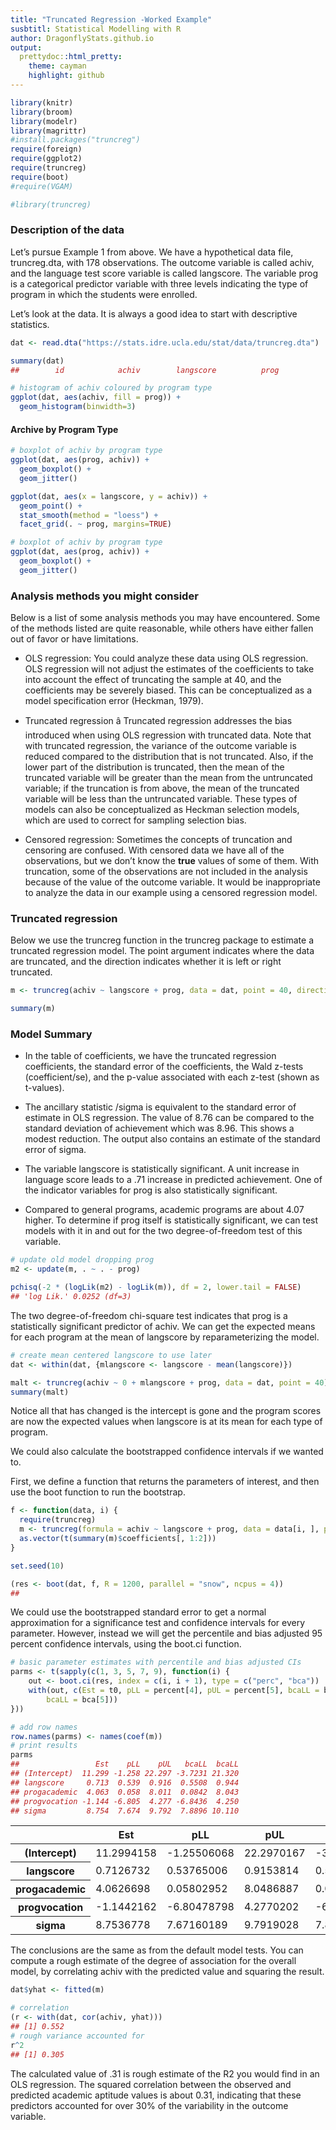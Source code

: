 ```yaml
---
title: "Truncated Regression -Worked Example"
susbtitl: Statistical Modelling with R
author: DragonflyStats.github.io
output:
  prettydoc::html_pretty:
    theme: cayman
    highlight: github
---
```


```r
library(knitr)
library(broom)
library(modelr)
library(magrittr)
#install.packages("truncreg")
require(foreign)
require(ggplot2)
require(truncreg)
require(boot)
#require(VGAM)
```

```r
#library(truncreg)
```

### Description of the data
Let's pursue Example 1 from above. We have a hypothetical data file, truncreg.dta, with 178 observations. The outcome variable is called achiv, and the language test score variable is called langscore. The variable prog is a categorical predictor variable with three levels indicating the type of program in which the students were enrolled.

Let's look at the data. It is always a good idea to start with descriptive statistics.


```r
dat <- read.dta("https://stats.idre.ucla.edu/stat/data/truncreg.dta")

summary(dat)
##        id            achiv        langscore          prog    


```




```r
# histogram of achiv coloured by program type
ggplot(dat, aes(achiv, fill = prog)) +
  geom_histogram(binwidth=3)


```

#### Archive by Program Type



```r
# boxplot of achiv by program type
ggplot(dat, aes(prog, achiv)) +
  geom_boxplot() +
  geom_jitter()
```





```r
ggplot(dat, aes(x = langscore, y = achiv)) +
  geom_point() +
  stat_smooth(method = "loess") +
  facet_grid(. ~ prog, margins=TRUE)

```





```r
# boxplot of achiv by program type
ggplot(dat, aes(prog, achiv)) +
  geom_boxplot() +
  geom_jitter()
```



### Analysis methods you might consider
Below is a list of some analysis methods you may have encountered. Some of the methods listed are quite reasonable, while others have either fallen out of favor or have limitations.

* OLS regression: You could analyze these data using OLS regression.  OLS regression will not adjust the estimates of the coefficients to take into account the effect of truncating the sample at 40, and the coefficients may be severely biased.  This can be conceptualized as a model specification error (Heckman, 1979).

* Truncated regression â Truncated regression addresses the bias introduced when using OLS regression with truncated data.  Note that with truncated regression, the variance of the outcome variable is reduced compared to the distribution that is not truncated. Also, if the lower part of the distribution is truncated, then the mean of the truncated variable will be greater than the mean from the untruncated variable; if the truncation is from above, the mean of the truncated variable will be less than the untruncated variable.
These types of models can also be conceptualized as Heckman selection models, which are used to correct for sampling selection bias.

* Censored regression: Sometimes the concepts of truncation and censoring are confused. With censored data we have all of the observations, but we don't know the **true** values of some of them. With truncation, some of the observations are not included in the analysis because of the value of the outcome variable. It would be inappropriate to analyze the data in our example using a censored regression model.

### Truncated regression
Below we use the truncreg function in the truncreg package to estimate a truncated regression model. The point argument indicates where the data are truncated, and the direction indicates whether it is left or right truncated.



```r
m <- truncreg(achiv ~ langscore + prog, data = dat, point = 40, direction = "left")

summary(m)
```

### Model Summary

* In the table of coefficients, we have the truncated regression coefficients, the standard error of the coefficients, the Wald z-tests (coefficient/se), and the p-value associated with each z-test (shown as t-values).

* The ancillary statistic /sigma is equivalent to the standard error of estimate in OLS regression. The value of 8.76 can be compared to the standard deviation of achievement which was 8.96. This shows a modest reduction. The output also contains an estimate of the standard error of sigma.

* The variable langscore is statistically significant. A unit increase in language score leads to a .71 increase in predicted achievement. One of the indicator variables for prog is also statistically significant. 

* Compared to general programs, academic programs are about 4.07 higher. To determine if prog itself is statistically significant, we can test models with it in and out for the two degree-of-freedom test of this variable.


```r
# update old model dropping prog
m2 <- update(m, . ~ . - prog)

pchisq(-2 * (logLik(m2) - logLik(m)), df = 2, lower.tail = FALSE)
## 'log Lik.' 0.0252 (df=3)
```




The two degree-of-freedom chi-square test indicates that prog is a statistically significant predictor of achiv. 
We can get the expected means for each program at the mean of langscore by reparameterizing the model.


```r
# create mean centered langscore to use later
dat <- within(dat, {mlangscore <- langscore - mean(langscore)})

malt <- truncreg(achiv ~ 0 + mlangscore + prog, data = dat, point = 40)
summary(malt)
```


    

    

Notice all that has changed is the intercept is gone and the program scores are now the expected values 
when langscore is at its mean for each type of program.

We could also calculate the bootstrapped confidence intervals if we wanted to. 

First, we define a function that returns the parameters of interest, and then use the boot function to run the bootstrap.



```r

f <- function(data, i) {
  require(truncreg)
  m <- truncreg(formula = achiv ~ langscore + prog, data = data[i, ], point = 40)
  as.vector(t(summary(m)$coefficients[, 1:2]))
}
```


```r
set.seed(10)

(res <- boot(dat, f, R = 1200, parallel = "snow", ncpus = 4))
## 
```


 
We could use the bootstrapped standard error to get a normal approximation for a significance test and confidence intervals for every parameter. However, instead we will get the percentile and bias adjusted 95 percent confidence intervals, using the boot.ci function.



```r


# basic parameter estimates with percentile and bias adjusted CIs
parms <- t(sapply(c(1, 3, 5, 7, 9), function(i) {
    out <- boot.ci(res, index = c(i, i + 1), type = c("perc", "bca"))
    with(out, c(Est = t0, pLL = percent[4], pUL = percent[5], bcaLL = bca[4],
        bcaLL = bca[5]))
}))

# add row names
row.names(parms) <- names(coef(m))
# print results
parms
##                 Est    pLL    pUL   bcaLL  bcaLL
## (Intercept)  11.299 -1.258 22.297 -3.7231 21.320
## langscore     0.713  0.539  0.916  0.5508  0.944
## progacademic  4.063  0.058  8.011  0.0842  8.043
## progvocation -1.144 -6.805  4.277 -6.8436  4.250
## sigma         8.754  7.674  9.792  7.8896 10.110


```


<table>
<thead><tr><th></th><th>Est</th><th>pLL</th><th>pUL</th><th>bcaLL</th><th>bcaLL</th></tr></thead>
<tbody>
	<tr><th>(Intercept)</th><td>11.2994158 </td><td>-1.25506068</td><td>22.2970167 </td><td>-3.76892641</td><td>21.3197748 </td></tr>
	<tr><th>langscore</th><td> 0.7126732 </td><td> 0.53765006</td><td> 0.9153814 </td><td> 0.55093818</td><td> 0.9435016 </td></tr>
	<tr><th>progacademic</th><td> 4.0626698 </td><td> 0.05802952</td><td> 8.0486887 </td><td> 0.09498805</td><td> 8.0736647 </td></tr>
	<tr><th>progvocation</th><td>-1.1442162 </td><td>-6.80478798</td><td> 4.2770202 </td><td>-6.83649328</td><td> 4.2525382 </td></tr>
	<tr><th>sigma</th><td> 8.7536778 </td><td> 7.67160189</td><td> 9.7919028 </td><td> 7.89156503</td><td>10.1186253 </td></tr>
</tbody>
</table>



The conclusions are the same as from the default model tests. You can compute a rough estimate of the degree of association for the overall model, by correlating achiv with the predicted value and squaring the result.




```r
dat$yhat <- fitted(m)

# correlation
(r <- with(dat, cor(achiv, yhat)))
## [1] 0.552
# rough variance accounted for
r^2
## [1] 0.305
```




The calculated value of .31 is rough estimate of the R2 you would find in an OLS regression. The squared correlation between the observed and predicted academic aptitude values is about 0.31, indicating that these predictors accounted for over 30% of the variability in the outcome variable.

